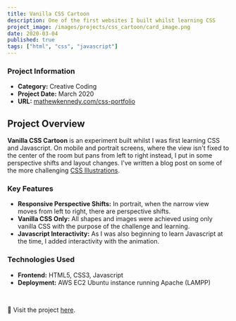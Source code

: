 ```yaml
---
title: Vanilla CSS Cartoon
description: One of the first websites I built whilst learning CSS
project_image: /images/projects/css_cartoon/card_image.png
date: 2020-03-04
published: true
tags: ["html", "css", "javascript"]
---
```


<div className="grid grid-cols-1 md:grid-cols-2">
    <AnimatedPhone scrollDir="x" screenBackgroundImage="/images/projects/css_cartoon/animated_mobile.png"/>
    <div>
        <h3>Project Information</h3>
        <ul>
            <li><strong>Category:</strong> Creative Coding</li>
            <li><strong>Project Date:</strong> March 2020</li>
            <li><strong>URL:</strong> <a href="https://www.mathewkennedy.com/css-portfolio" target="_blank" className="text-[green] dark:text-[lightgreen]">mathewkennedy.com/css-portfolio</a></li>
        </ul>
    </div>
</div>

## Project Overview
**Vanilla CSS Cartoon** is an experiment built whilst I was first learning CSS and Javascript. On mobile and portrait screens, where the view isn't fixed to the center of the room but pans from left to right instead, I put in some perspective shifts and layout changes. I've written a blog post on some of the more challenging <a href="../blog/css_illustrations" target="_blank" className="text-[green] dark:text-[lightgreen]">CSS Illustrations</a>.

### Key Features
- **Responsive Perspective Shifts:** In portrait, when the narrow view moves from left to right, there are perspective shifts.
- **Vanilla CSS Only:** All shapes and images were achieved using only vanilla CSS with the purpose of the challenge and learning.
- **Javascript Interactivity:** As I was also beginning to learn Javascript at the time, I added interactivity with the animation.

### Technologies Used
- **Frontend:** HTML5, CSS3, Javascript
- **Deployment:** AWS EC2 Ubuntu instance running Apache (LAMPP)

<br/>

🔗 Visit the project [here](https://www.mathewkennedy.com/css-portfolio).